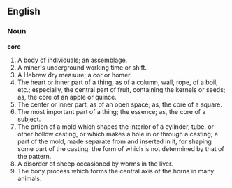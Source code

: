 ==English==

===Noun===

'''core'''

#A body of individuals; an assemblage.
#A miner's underground working time or shift.
#A Hebrew dry measure; a cor or homer.
#The heart or inner part of a thing, as of a column, wall, rope, of a boil, etc.; especially, the central part of fruit, containing the kernels or seeds; as, the core of an apple or quince.
#The center or inner part, as of an open space; as, the core of a square.
#The most important part of a thing; the essence; as, the core of a subject.
#The prtion of a mold which shapes the interior of a cylinder, tube, or other hollow casting, or which makes a hole in or through a casting; a part of the mold, made separate from and inserted in it, for shaping some part of the casting, the form of which is not determined by that of the pattern.
#A disorder of sheep occasioned by worms in the liver.
#The bony process which forms the central axis of the horns in many animals.